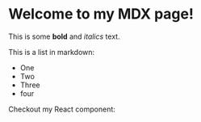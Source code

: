 # Welcome to my MDX page!
 
This is some **bold** and _italics_ text.
 
This is a list in markdown:
 
- One
- Two
- Three
- four
 
Checkout my React component:

